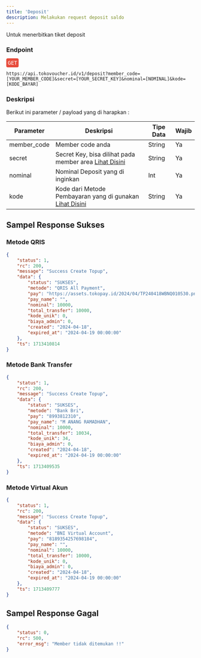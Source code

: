 ```yaml
---
title: 'Deposit'
description: Melakukan request deposit saldo
---
```



Untuk menerbitkan tiket deposit 

### Endpoint
<div style="font-family:monospace;margin-bottom: 12px;">
<span style="color:white;background:#e74c3c;border-radius: 4px;padding: 4px;">GET</span>
</div>

```
https://api.tokovoucher.id/v1/deposit?member_code=[YOUR_MEMBER_CODE]&secret=[YOUR_SECRET_KEY]&nominal=[NOMINAL]&kode=[KODE_BAYAR]
```

### Deskripsi
Berikut ini parameter / payload yang di harapkan :


| Parameter   | Deskripsi                                                                                                              | Tipe Data | Wajib |
|-------------|------------------------------------------------------------------------------------------------------------------------|-----------|-------|
| member_code | Member code anda                                                                                                       | String    | Ya    |
| secret   | Secret Key, bisa dilihat pada member area  [Lihat Disini](https://member.tokovoucher.id/pengaturan/secret-key)| String    | Ya    |
| nominal | Nominal Deposit yang di inginkan | Int | Ya |
| kode | Kode dari Metode Pembayaran yang di gunakan [Lihat Disini](https://member.tokovoucher.id/metode-deposit) | String | Ya|

## Sampel Response Sukses

### Metode QRIS

```json
{
    "status": 1,
    "rc": 200,
    "message": "Success Create Topup",
    "data": {
        "status": "SUKSES",
        "metode": "QRIS All Payment",
        "pay": "https://assets.tokopay.id/2024/04/TP240418WBNQ010530.png",
        "pay_name": "",
        "nominal": 10000,
        "total_transfer": 10000,
        "kode_unik": 0,
        "biaya_admin": 0,
        "created": "2024-04-18",
        "expired_at": "2024-04-19 00:00:00"
    },
    "ts": 1713410814
}
```

### Metode Bank Transfer

```json
{
    "status": 1,
    "rc": 200,
    "message": "Success Create Topup",
    "data": {
        "status": "SUKSES",
        "metode": "Bank Bri",
        "pay": "8993812310",
        "pay_name": "M ANANG RAMADHAN",
        "nominal": 10000,
        "total_transfer": 10034,
        "kode_unik": 34,
        "biaya_admin": 0,
        "created": "2024-04-18",
        "expired_at": "2024-04-19 00:00:00"
    },
    "ts": 1713409535
}

```

### Metode Virtual Akun

```json
{
    "status": 1,
    "rc": 200,
    "message": "Success Create Topup",
    "data": {
        "status": "SUKSES",
        "metode": "BNI Virtual Account",
        "pay": "8189354257698184",
        "pay_name": "",
        "nominal": 10000,
        "total_transfer": 10000,
        "kode_unik": 0,
        "biaya_admin": 0,
        "created": "2024-04-18",
        "expired_at": "2024-04-19 00:00:00"
    },
    "ts": 1713409777
}

```

## Sampel Response Gagal

```json
{
    "status": 0,
    "rc": 500,
    "error_msg": "Member tidak ditemukan !!"
}
```



